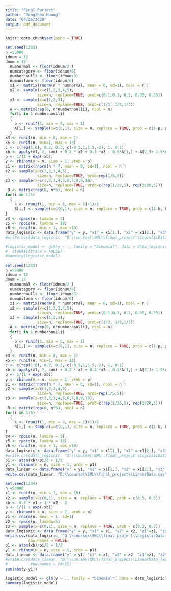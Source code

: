 ---
title: "Final Porject"
author: "Dongzhou Huang"
date: "04/26/2020"
output: pdf_document
---

```{r setup, include=FALSE}
knitr::opts_chunk$set(echo = TRUE)
```


```{r, echo=FALSE}
set.seed(1234)
n =50000
idnum = 12
dnum = 12
  numnormal <- floor(idnum/2 )
  numcategory <- floor(idnum/6)
  numbernoulli <- floor(idnum/3)
  numuniform <- floor(idnum/6)
  x1 <- matrix(rnorm(n * numnormal, mean = 0, sd=1), ncol = n )
  x2 <- sample(x=c(1,2,3,4,5), 
              size=n, replace=TRUE, prob=c(0.1,0.3, 0.2, 0.05, 0.35))
  x3 <- sample(x=c(1,2,3), 
              size=n, replace=TRUE, prob=c(1/3, 1/3,1/3))
  A <- matrix(rep(0, n*numbernoulli), ncol = n)
  for(i in 1:numbernoulli)
  {
    p <- runif(1, min = 0, max = 1)
    A[i,] <- sample(x=c(0,1), size = n, replace = TRUE, prob = c(1-p, p))
  }
x4 <- runif(n, min = 0, max = 1)
x5 <- runif(n, min=1, max = 10)
c <- c(rep(1:6), 0.2, 0.3, c(-0.5,1,1.5,-2), 1, 0.1)
xb <- apply(x1, 2, sum) + 0.2 * x2 + 0.3 *x3 - 0.5*A[1,] + A[2,]+ 1.5*A[3,] - 2 *A[4,] + x4 + 0.1*x5 -2
p <- 1/(1 + exp(-xb))
y <- rbinom(n = n, size = 1, prob = p)
z1 <- matrix(rnorm(n * 7, mean = 0, sd=1), ncol = n )
z2 <- sample(x=c(1,2,3,4,5), 
              size=n, replace=TRUE, prob=rep(1/5,5))
z3 <- sample(x=c(1,2,3,4,5,6,7,8,9,10), 
              size=n, replace=TRUE, prob=c(rep(1/20,5), rep(3/20,5)))
 B <- matrix(rep(0, n*5), ncol = n)
for(i in 1:5)
  {
    k <- (runif(1, min = 0, max = 1)+1)/2
    B[i,] <- sample(x=c(0,1), size = n, replace = TRUE, prob = c(1-k, k))
}
z4 <- rpois(n, lambda = 5)
z5 <- rpois(n, lambda = 10)
z6 <- runif(n, min = 1, max =10)
data_logisric <- data.frame("y" = y, "x1" = x1[1,], "x2" = x1[2,], "x3" = x1[3,], "x4" = x1[4,], "x5" = x1[5,], "x6" = x1[6,], "x7" = x2, "x8" = x3, "x9" = A[1,], "x10"  = A[2,], "x11" = A[3,], "x12" = A[4,], "x13" = x4, "x14" = x5, "z1" = z1[1,], "z2" = z1[2,], "z3" = z1[3,], "z4" = z1[4,], "z5" = z1[5,], "z6" = z1[6,], "z7" = z1[7,], "z8" = z2, "z9" = z3, "z10" = B[1,], "z11" = B[2,], "z12" = B[3,], "z13" = B[4,], "z14" = B[5,], "z15" = z4, "z16" = z5, "z17" = z6) 
#write.csv(data_logisric, "D:\\course\\SML\\final_project\\LogisticData.csv", row.names = FALSE)
```

```{r, echo=FALSE}
#logistic_model <- glm(y ~ ., family = "binomial", data = data_logisric) %>%
#  stepAIC(trace = FALSE)
#summary(logistic_model)
```

```{r, echo=FALSE}
set.seed(1234)
n =50000
idnum = 12
dnum = 12
  numnormal <- floor(idnum/2 )
  numcategory <- floor(idnum/6)
  numbernoulli <- floor(idnum/3)
  numuniform <- floor(idnum/6)
  x1 <- matrix(rnorm(n * numnormal, mean = 0, sd=1), ncol = n )
  x2 <- sample(x=c(1,2,3,4,5), 
              size=n, replace=TRUE, prob=c(0.1,0.3, 0.2, 0.05, 0.35))
  x3 <- sample(x=c(1,2,3), 
              size=n, replace=TRUE, prob=c(1/3, 1/3,1/3))
  A <- matrix(rep(0, n*numbernoulli), ncol = n)
  for(i in 1:numbernoulli)
  {
    p <- runif(1, min = 0, max = 1)
    A[i,] <- sample(x=c(0,1), size = n, replace = TRUE, prob = c(1-p, p))
  }
x4 <- runif(n, min = 0, max = 1)
x5 <- runif(n, min=1, max = 10)
c <- c(rep(1:6), 0.2, 0.3, c(-0.5,1,1.5,-2), 1, 0.1)
xb <- apply(x1, 2, sum) + 0.2 * x2 + 0.3 *x3 - 0.5*A[1,] + A[2,]+ 1.5*A[3,] - 2 *A[4,] + x4 + 0.1*x5 -2
p <- 1/(1 + exp(-xb))
y <- rbinom(n = n, size = 1, prob = p)
z1 <- matrix(rnorm(n * 7, mean = 0, sd=1), ncol = n )
z2 <- sample(x=c(1,2,3,4,5), 
              size=n, replace=TRUE, prob=rep(1/5,5))
z3 <- sample(x=c(1,2,3,4,5,6,7,8,9,10), 
              size=n, replace=TRUE, prob=c(rep(1/20,5), rep(3/20,5)))
 B <- matrix(rep(0, n*5), ncol = n)
for(i in 1:5)
  {
    k <- (runif(1, min = 0, max = 1)+1)/2
    B[i,] <- sample(x=c(0,1), size = n, replace = TRUE, prob = c(1-k, k))
}
z4 <- rpois(n, lambda = 5)
z5 <- rpois(n, lambda = 10)
z6 <- runif(n, min = 1, max =10)
data_logisric <- data.frame("y" = y, "x1" = x1[1,], "x2" = x1[2,], "x3" = x1[3,], "x4" = x1[4,], "x5" = x1[5,], "x6" = x1[6,], "x7" = x2, "x8" = x3, "x9" = A[1,], "x10"  = A[2,], "x11" = A[3,], "x12" = A[4,], "x13" = x4, "x14" = x5, "z1" = z1[1,], "z2" = z1[2,], "z3" = z1[3,], "z4" = z1[4,], "z5" = z1[5,], "z6" = z1[6,], "z7" = z1[7,], "z8" = z2, "z9" = z3, "z10" = B[1,], "z11" = B[2,], "z12" = B[3,], "z13" = B[4,], "z14" = B[5,], "z15" = z4, "z16" = z5, "z17" = z6) 
#write.csv(data_logisric, "D:\\course\\SML\\final_project\\LogisticData.csv", row.names = FALSE)
p1 <- atan(xb)/pi/2 + 1/2
y1 <- rbinom(n = n, size = 1, prob = p1)
data_linear <- data.frame("y" = y1, "x1" = x1[1,], "x2" = x1[2,], "x3" = x1[3,], "x4" = x1[4,], "x5" = x1[5,], "x6" = x1[6,], "x7" = x2, "x8" = x3, "x9" = A[1,], "x10"  = A[2,], "x11" = A[3,], "x12" = A[4,], "x13" = x4, "x14" = x5, "z1" = z1[1,], "z2" = z1[2,], "z3" = z1[3,], "z4" = z1[4,], "z5" = z1[5,], "z6" = z1[6,], "z7" = z1[7,], "z8" = z2, "z9" = z3, "z10" = B[1,], "z11" = B[2,], "z12" = B[3,], "z13" = B[4,], "z14" = B[5,], "z15" = z4, "z16" = z5, "z17" = z6)
write.csv(data_linear, "D:\\course\\SML\\final_project\\LinearData.csv", row.names = FALSE)
```

```{r, echo=FALSE}
set.seed(1234)
n =50000
x1 <- runif(n, min = 1, max = 10)
x2 <- sample(x=c(0,1), size = n, replace = TRUE, prob = c(0.5, 0.5))
xb <- 0.5 * x1 + 1 * x2 - 2
p <- 1/(1 + exp(-xb))
y <- rbinom(n = n, size = 1, prob = p)
z1 <- rnorm(n, mean = 1, sd=1)
z2 <- rpois(n, lambda=5)
z3 <- sample(x=c(0,1), size = n, replace = TRUE, prob = c(0.3, 0.7))
data_logisric <- data.frame("y" = y, "x1" = x1, "x2" = x2, "z1"=z1, "z2" = z2, "z3"= z3)
write.csv(data_logisric, "D:\\course\\SML\\final_project\\LogisticData_lessvaraible.csv",
          row.names = FALSE)
p1 <- atan(xb)/pi/2 + 1/2
y1 <- rbinom(n = n, size = 1, prob = p1)
data_linear <- data.frame("y" = y1, "x1" = x1, "x2" = x2, "z1"=z1, "z2" = z2, "z3"= z3)
#write.csv(data_linear, "D:\\course\\SML\\final_project\\LinearData_lessvaraible.csv",
#          row.names = FALSE)
sum(abs(y-y1))
```

```{r, echo=FALSE}
logistic_model <- glm(y ~ ., family = "binomial", data = data_logisric)
summary(logistic_model)
```